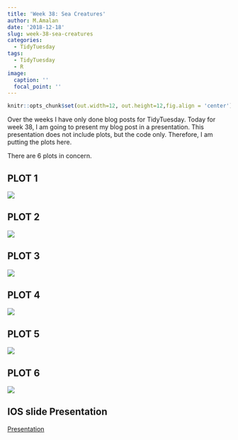 ```yaml
---
title: 'Week 38: Sea Creatures'
author: M.Amalan
date: '2018-12-18'
slug: week-38-sea-creatures
categories:
  - TidyTuesday
tags:
  - TidyTuesday
  - R
image:
  caption: ''
  focal_point: ''
---
```


```r
knitr::opts_chunk$set(out.width=12, out.height=12,fig.align = 'center') 
```
Over the weeks I have only done blog posts for TidyTuesday. Today for week 38, I am 
going to present my blog post in a presentation. This presentation does not include 
plots, but the code only. Therefore, I am putting the plots here. 

There are 6 plots in concern. 

## PLOT 1

![](/html/Plot_1.png)


## PLOT 2

![](/html/Plot_2.png)

## PLOT 3

![](/html/Plot_3.png)

## PLOT 4

![](/html/Plot_4.png)

## PLOT 5

![](/html/Plot_5.png)

## PLOT 6

![](/html/Plot_6.png)

## IOS slide Presentation

[Presentation](/html/Seaslides.html)